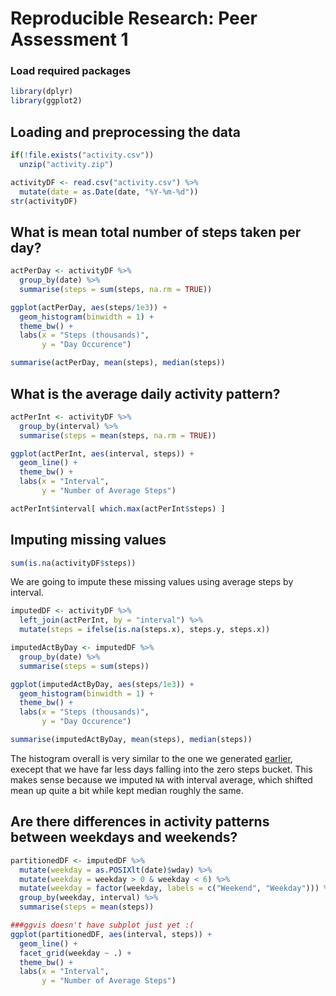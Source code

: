 # Reproducible Research: Peer Assessment 1

### Load required packages
```r
library(dplyr)
library(ggplot2)
```

## Loading and preprocessing the data
```r
if(!file.exists("activity.csv"))
  unzip("activity.zip")

activityDF <- read.csv("activity.csv") %>%
  mutate(date = as.Date(date, "%Y-%m-%d"))
str(activityDF)
```


## What is mean total number of steps taken per day? {#actPerDay}
```r
actPerDay <- activityDF %>%
  group_by(date) %>%
  summarise(steps = sum(steps, na.rm = TRUE))

ggplot(actPerDay, aes(steps/1e3)) +
  geom_histogram(binwidth = 1) +
  theme_bw() +
  labs(x = "Steps (thousands)",
       y = "Day Occurence")

summarise(actPerDay, mean(steps), median(steps))
```


## What is the average daily activity pattern?
```r
actPerInt <- activityDF %>%
  group_by(interval) %>%
  summarise(steps = mean(steps, na.rm = TRUE))

ggplot(actPerInt, aes(interval, steps)) +
  geom_line() + 
  theme_bw() +
  labs(x = "Interval",
       y = "Number of Average Steps")

actPerInt$interval[ which.max(actPerInt$steps) ]
```

## Imputing missing values
```r
sum(is.na(activityDF$steps))
```

We are going to impute these missing values using average steps by interval.

```r
imputedDF <- activityDF %>%
  left_join(actPerInt, by = "interval") %>%
  mutate(steps = ifelse(is.na(steps.x), steps.y, steps.x))
```

```r
imputedActByDay <- imputedDF %>%
  group_by(date) %>%
  summarise(steps = sum(steps))

ggplot(imputedActByDay, aes(steps/1e3)) +
  geom_histogram(binwidth = 1) +
  theme_bw() +
  labs(x = "Steps (thousands)",
       y = "Day Occurence")

summarise(imputedActByDay, mean(steps), median(steps))
```

The histogram overall is very similar to the one we generated [earlier](#actPerDay), execept that we have far less days falling into the zero steps bucket. This makes sense because we imputed `NA` with interval average, which shifted mean up quite a bit while kept median roughly the same.

## Are there differences in activity patterns between weekdays and weekends?
```r
partitionedDF <- imputedDF %>%
  mutate(weekday = as.POSIXlt(date)$wday) %>%
  mutate(weekday = weekday > 0 & weekday < 6) %>%
  mutate(weekday = factor(weekday, labels = c("Weekend", "Weekday"))) %>%
  group_by(weekday, interval) %>%
  summarise(steps = mean(steps))

###ggvis doesn't have subplot just yet :(
ggplot(partitionedDF, aes(interval, steps)) +
  geom_line() +
  facet_grid(weekday ~ .) +
  theme_bw() +
  labs(x = "Interval",
       y = "Number of Average Steps")
```